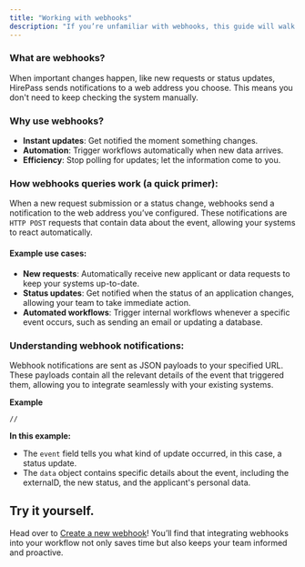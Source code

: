 ```yaml
---
title: "Working with webhooks"
description: "If you’re unfamiliar with webhooks, this guide will walk you through the essentials."
---
```


### What are webhooks?

When important changes happen, like new requests or status updates, HirePass sends notifications to a web address you choose. This means you don't need to keep checking the system manually.

### Why use webhooks?

- **Instant updates**: Get notified the moment something changes.
- **Automation**: Trigger workflows automatically when new data arrives.
- **Efficiency**: Stop polling for updates; let the information come to you.

### How webhooks **queries work** (a quick primer):

When a new request submission or a status change, webhooks send a notification to the web address you’ve configured. These notifications are `HTTP POST` requests that contain data about the event, allowing your systems to react automatically.

#### Example use cases:

- **New requests**: Automatically receive new applicant or data requests to keep your systems up-to-date.
- **Status updates**: Get notified when the status of an application changes, allowing your team to take immediate action.
- **Automated workflows**: Trigger internal workflows whenever a specific event occurs, such as sending an email or updating a database.

### Understanding webhook notifications:

Webhook notifications are sent as JSON payloads to your specified URL. These payloads contain all the relevant details of the event that triggered them, allowing you to integrate seamlessly with your existing systems.

**Example**

```
//
```

**In this example:**

- The `event` field tells you what kind of update occurred, in this case, a status update.
- The `data` object contains specific details about the event, including the externalD, the new status, and the applicant's personal data.

## Try it yourself.

Head over to [Create a new webhook](/o/JYWEf8noJAYpEY9XONdS/s/XqNcncLPbRfoQWzDqCVx/~/changes/8/webhooks/create-a-new-webhook)\! You’ll find that integrating webhooks into your workflow not only saves time but also keeps your team informed and proactive.